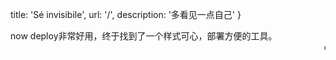 
  title: 'Sé invisibile',
  url: '/',
  description: '多看见一点自己'
}


<!-- content starts from here -->
now deploy非常好用，终于找到了一个样式可心，部署方便的工具。
<br/>
<marquee>cycle</marquee>
<br/>
